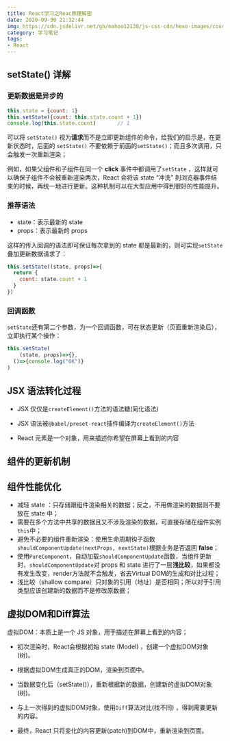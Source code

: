 ```yaml
---
title: React学习之Reac原理解密
date: 2020-09-30 21:32:44
img: https://cdn.jsdelivr.net/gh/mahoo12138/js-css-cdn/hexo-images/cover/react.png
category: 学习笔记
tags:
- React
---
```


## setState() 详解

###  更新数据是异步的

```jsx
this.state = {count: 1}
this.setState({count: this.state.count + 1})
console.log(this.state.count)		// 1
```

可以将 `setState()` 视为**请求**而不是立即更新组件的命令，给我们的启示是，在更新状态时，后面的 `setState()` 不要依赖于前面的`setState()`；而且多次调用，只会触发一次重新渲染；

例如，如果父组件和子组件在同一个 **click** 事件中都调用了`setState` ，这样就可以确保子组件不会被重新渲染两次，React 会将该 state “冲洗” 到浏览器事件结束的时候，再统一地进行更新。这种机制可以在大型应用中得到很好的性能提升。

### 推荐语法

+ state：表示最新的 state
+ props：表示最新的 props

这样的传入回调的语法即可保证每次拿到的 state 都是最新的，则可实现`setState`叠加更新数据请求了：

```jsx
this.setState((state, props)=>{
  return {
    count: state.count + 1
  }
})
```

### 回调函数

`setState`还有第二个参数，为一个回调函数，可在状态更新（页面重新渲染后），立即执行某个操作：

```jsx
this.setState(
	(state, props)=>{},
  ()=>{console.log("OK")}
)
```

## JSX 语法转化过程

+ JSX 仅仅是`createElement()`方法的语法糖(简化语法)

+ JSX 语法被`@babel/preset-react`插件编译为`createElement()`方法

+ React 元素是一个对象，用来描述你希望在屏幕上看到的内容

## 组件的更新机制



## 组件性能优化

+ 减轻 state ：只存储跟组件渲染相关的数据；反之，不用做渲染的数据则不要放在 state 中；
+ 需要在多个方法中共享的数据且又不涉及渲染的数据，可直接存储在组件实例`this`中；
+ 避免不必要的组件重新渲染：使用生命周期钩子函数`shouldComponentUpdate(nextProps, nextState)`根据业务是否返回 **false**；
+ 使用`PureComponent`，自动加载`shouldComponentUpdate`函数，当组件更新时，`shouldComponentUpdate`对 props 和 state 进行了一层**浅比较**，如果都没有发生改变，render方法就不会触发，省去Virtual DOM的生成和对比过程；
+ 浅比较（shallow compare）只对象的引用（地址）是否相同；所以对于引用类型应该创建新的数据而不是修改原数据；

## 虚拟DOM和Diff算法

虚拟DOM：本质上是一个 JS 对象，用于描述在屏幕上看到的内容；

+ 初次渲染时，React会根据初始 state (Model) ，创建一个虚拟DOM对象(树)。

+ 根据虚拟DOM生成真正的DOM，渲染到页面中。

+ 当数据变化后（setState()），重新根据新的数据，创建新的虚拟DOM对象(树)。
+ 与上一次得到的虚拟DOM对象，使用`Diff`算法对比(找不同) ，得到需要更新的内容。
+ 最终，React 只将变化的内容更新(patch)到DOM中，重新渲染到页面。

  